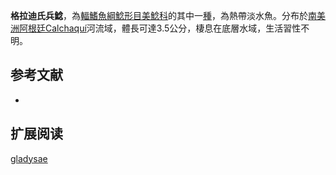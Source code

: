 {{Speciesbox
| name = 格拉迪氏兵鯰
| image =  
| image_width = 250px
| image_caption = 
| status = NE
| status_system = IUCN3.1
| genus = Corydoras
| species = gladysae
| authority = [[Calviño_&_Alonso|Calviño & Alonso]], 2010
| synonyms = 
}}

'''格拉迪氏兵鯰'''，為[[輻鰭魚綱|輻鰭魚綱]][[鯰形目|鯰形目]][[美鯰科|美鯰科]]的其中一[[種|種]]，為熱帶淡水魚。分布於[[南美洲|南美洲]][[阿根廷|阿根廷]]Calchaquí河流域，體長可達3.5公分，棲息在底層水域，生活習性不明。

==参考文献==
*{{FishBase_species|genus=Corydoras|species=gladysae|year=2014|month=11}}

== 扩展阅读 ==
{{refbegin}}
{{wikispecies-inline|Corydoras gladysae|格拉迪氏兵鯰}}
{{refend}}
{{Taxonbar|from=Q6429941}}

[[Category:兵鯰屬|gladysae]]